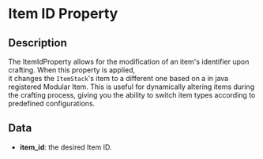 # Item ID Property

## Description

 The ItemIdProperty allows for the modification of an item's identifier upon crafting. When this property is applied,  
it changes the `ItemStack`'s item to a different one based on a in java registered Modular Item.This is useful for dynamically altering items during the crafting process, giving you the ability to switch item typesaccording to predefined configurations.

## Data

- **item_id**:  the desired Item ID.

